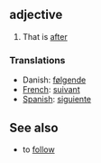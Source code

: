 ==adjective==

#That is [[after]]

===Translations===

*Danish: [[følgende]]
*[[French]]: [[suivant]]
*[[Spanish]]: [[siguiente]]

==See also==

*to [[follow]]